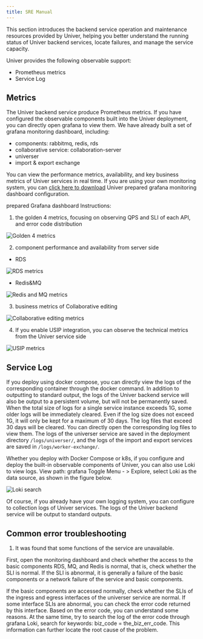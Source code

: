 ```yaml
---
title: SRE Manual
---
```


This section introduces the backend service operation and maintenance resources provided by Univer, helping you better understand the running status of Univer backend services, locate failures, and manage the service capacity.

Univer provides the following observable support:

- Prometheus metrics
- Service Log

## Metrics

The Univer backend service produce Prometheus metrics. If you have configured the observable components built into the Univer deployment, you can directly open grafana to view them. We have already built a set of grafana monitoring dashboard, including:

- components: rabbitmq, redis, rds
- collaborative service: collaboration-server
- universer
- import & export exchange

You can view the performance metrics, availability, and key business metrics of Univer services in real time. If you are using your own monitoring system, you can [click here to download](https://release-univer.oss-cn-shenzhen.aliyuncs.com/release/univer-grafana-dashboards.tar.gz) Univer prepared grafana monitoring dashboard configuration.

prepared Grafana dashboard Instructions:

1. the golden 4 metrics, focusing on observing QPS and SLI of each API, and error code distribution

![Golden 4 metrics](./sre-manual/golden-4-metrics.png)

2. component performance and availability from server side

- RDS

![RDS metrics](./sre-manual/rds-metrics.png)

- Redis&MQ

![Redis and MQ metrics](./sre-manual/redis-and-mq.png)

3. business metrics of Collaborative editing

![Collaborative editing metrics](./sre-manual/collaboration-edit-metrics.png)

4. If you enable USIP integration, you can observe the technical metrics from the Univer service side

![USIP metrics](./sre-manual/usip-metrics.png)

## Service Log

If you deploy using docker compose, you can directly view the logs of the corresponding container through the docker command. In addition to outputting to standard output, the logs of the Univer backend service will also be output to a persistent volume, but will not be permanently saved. When the total size of logs for a single service instance exceeds 1G, some older logs will be immediately cleared. Even if the log size does not exceed 1G, it will only be kept for a maximum of 30 days. The log files that exceed 30 days will be cleared. You can directly open the corresponding log files to view them. The logs of the universer service are saved in the deployment directory `/logs/universer/`, and the logs of the import and export services are saved in `/logs/worker-exchange/`.

Whether you deploy with Docker Compose or k8s, if you configure and deploy the built-in observable components of Univer, you can also use Loki to view logs. View path: grafana Toggle Menu - > Explore, select Loki as the data source, as shown in the figure below.

![Loki search](./sre-manual/loki-search.png)

Of course, if you already have your own logging system, you can configure to collection logs of Univer services. The logs of the Univer backend service will be output to standard outputs.

## Common error troubleshooting

1. It was found that some functions of the service are unavailable.

First, open the monitoring dashboard and check whether the access to the basic components RDS, MQ, and Redis is normal, that is, check whether the SLI is normal. If the SLI is abnormal, it is generally a failure of the basic components or a network failure of the service and basic components.

If the basic components are accessed normally, check whether the SLIs of the ingress and egress interfaces of the universer service are normal. If some interface SLIs are abnormal, you can check the error code returned by this interface. Based on the error code, you can understand some reasons. At the same time, try to search the log of the error code through grafana Loki, search for keywords: biz_code = the_biz_err_code. This information can further locate the root cause of the problem.
